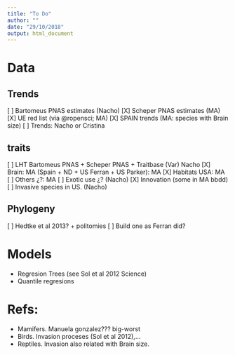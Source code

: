 ```yaml
---
title: "To Do"
author: ""
date: "29/10/2018"
output: html_document
---
```


# Data

## Trends

[ ] Bartomeus PNAS estimates (Nacho) 
[X] Scheper PNAS estimates (MA)
[X] UE red list (via @ropensci; MA)
[X] SPAIN trends (MA: species with Brain size) 
[ ] Trends: Nacho or Cristina

## traits

[ ] LHT Bartomeus PNAS + Scheper PNAS + Traitbase (Var) Nacho
[X] Brain: MA (Spain + ND + US Ferran + US Parker): MA
[X] Habitats USA: MA 
    [ ] Others ¿?: MA
[ ] Exotic use ¿? (Nacho)
[X] Innovation (some in MA bbdd)
[ ] Invasive species in US. (Nacho)

## Phylogeny

[ ] Hedtke et al 2013? + politomies
[ ] Build one as Ferran did?

# Models

- Regresion Trees (see Sol et al 2012 Science)
- Quantile regresions

# Refs:

- Mamifers. Manuela gonzalez??? big-worst
- Birds. Invasion proceses (Sol et al 2012),... 
- Reptiles. Invasion also related with Brain size.


